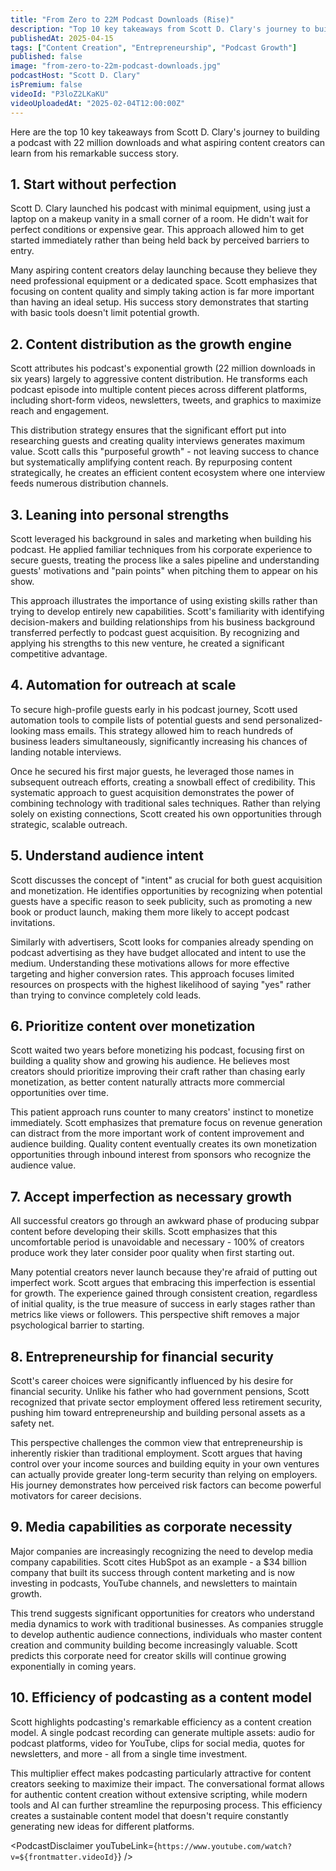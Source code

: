 ```yaml
---
title: "From Zero to 22M Podcast Downloads (Rise)"
description: "Top 10 key takeaways from Scott D. Clary's journey to building a podcast with 22 million downloads and what aspiring content creators can learn from his remarkable success story."
publishedAt: 2025-04-15
tags: ["Content Creation", "Entrepreneurship", "Podcast Growth"]
published: false
image: "from-zero-to-22m-podcast-downloads.jpg"
podcastHost: "Scott D. Clary"
isPremium: false
videoId: "P3loZ2LKaKU"
videoUploadedAt: "2025-02-04T12:00:00Z"
---
```



<PodcastSummaryPageLayout frontmatter={frontmatter}>

Here are the top 10 key takeaways from Scott D. Clary's journey to building a podcast with 22 million downloads and what aspiring content creators can learn from his remarkable success story.

## 1. Start without perfection

Scott D. Clary launched his podcast with minimal equipment, using just a laptop on a makeup vanity in a small corner of a room. He didn't wait for perfect conditions or expensive gear. This approach allowed him to get started immediately rather than being held back by perceived barriers to entry.

Many aspiring content creators delay launching because they believe they need professional equipment or a dedicated space. Scott emphasizes that focusing on content quality and simply taking action is far more important than having an ideal setup. His success story demonstrates that starting with basic tools doesn't limit potential growth.

## 2. Content distribution as the growth engine

Scott attributes his podcast's exponential growth (22 million downloads in six years) largely to aggressive content distribution. He transforms each podcast episode into multiple content pieces across different platforms, including short-form videos, newsletters, tweets, and graphics to maximize reach and engagement.

This distribution strategy ensures that the significant effort put into researching guests and creating quality interviews generates maximum value. Scott calls this "purposeful growth" - not leaving success to chance but systematically amplifying content reach. By repurposing content strategically, he creates an efficient content ecosystem where one interview feeds numerous distribution channels.

## 3. Leaning into personal strengths

Scott leveraged his background in sales and marketing when building his podcast. He applied familiar techniques from his corporate experience to secure guests, treating the process like a sales pipeline and understanding guests' motivations and "pain points" when pitching them to appear on his show.

This approach illustrates the importance of using existing skills rather than trying to develop entirely new capabilities. Scott's familiarity with identifying decision-makers and building relationships from his business background transferred perfectly to podcast guest acquisition. By recognizing and applying his strengths to this new venture, he created a significant competitive advantage.

## 4. Automation for outreach at scale

To secure high-profile guests early in his podcast journey, Scott used automation tools to compile lists of potential guests and send personalized-looking mass emails. This strategy allowed him to reach hundreds of business leaders simultaneously, significantly increasing his chances of landing notable interviews.

Once he secured his first major guests, he leveraged those names in subsequent outreach efforts, creating a snowball effect of credibility. This systematic approach to guest acquisition demonstrates the power of combining technology with traditional sales techniques. Rather than relying solely on existing connections, Scott created his own opportunities through strategic, scalable outreach.

## 5. Understand audience intent

Scott discusses the concept of "intent" as crucial for both guest acquisition and monetization. He identifies opportunities by recognizing when potential guests have a specific reason to seek publicity, such as promoting a new book or product launch, making them more likely to accept podcast invitations.

Similarly with advertisers, Scott looks for companies already spending on podcast advertising as they have budget allocated and intent to use the medium. Understanding these motivations allows for more effective targeting and higher conversion rates. This approach focuses limited resources on prospects with the highest likelihood of saying "yes" rather than trying to convince completely cold leads.

## 6. Prioritize content over monetization

Scott waited two years before monetizing his podcast, focusing first on building a quality show and growing his audience. He believes most creators should prioritize improving their craft rather than chasing early monetization, as better content naturally attracts more commercial opportunities over time.

This patient approach runs counter to many creators' instinct to monetize immediately. Scott emphasizes that premature focus on revenue generation can distract from the more important work of content improvement and audience building. Quality content eventually creates its own monetization opportunities through inbound interest from sponsors who recognize the audience value.

## 7. Accept imperfection as necessary growth

All successful creators go through an awkward phase of producing subpar content before developing their skills. Scott emphasizes that this uncomfortable period is unavoidable and necessary - 100% of creators produce work they later consider poor quality when first starting out.

Many potential creators never launch because they're afraid of putting out imperfect work. Scott argues that embracing this imperfection is essential for growth. The experience gained through consistent creation, regardless of initial quality, is the true measure of success in early stages rather than metrics like views or followers. This perspective shift removes a major psychological barrier to starting.

## 8. Entrepreneurship for financial security

Scott's career choices were significantly influenced by his desire for financial security. Unlike his father who had government pensions, Scott recognized that private sector employment offered less retirement security, pushing him toward entrepreneurship and building personal assets as a safety net.

This perspective challenges the common view that entrepreneurship is inherently riskier than traditional employment. Scott argues that having control over your income sources and building equity in your own ventures can actually provide greater long-term security than relying on employers. His journey demonstrates how perceived risk factors can become powerful motivators for career decisions.

## 9. Media capabilities as corporate necessity

Major companies are increasingly recognizing the need to develop media company capabilities. Scott cites HubSpot as an example - a $34 billion company that built its success through content marketing and is now investing in podcasts, YouTube channels, and newsletters to maintain growth.

This trend suggests significant opportunities for creators who understand media dynamics to work with traditional businesses. As companies struggle to develop authentic audience connections, individuals who master content creation and community building become increasingly valuable. Scott predicts this corporate need for creator skills will continue growing exponentially in coming years.

## 10. Efficiency of podcasting as a content model

Scott highlights podcasting's remarkable efficiency as a content creation model. A single podcast recording can generate multiple assets: audio for podcast platforms, video for YouTube, clips for social media, quotes for newsletters, and more - all from a single time investment.

This multiplier effect makes podcasting particularly attractive for content creators seeking to maximize their impact. The conversational format allows for authentic content creation without extensive scripting, while modern tools and AI can further streamline the repurposing process. This efficiency creates a sustainable content model that doesn't require constantly generating new ideas for different platforms.

<PodcastDisclaimer
  youTubeLink={`https://www.youtube.com/watch?v=${frontmatter.videoId}`}
/>

</PodcastSummaryPageLayout>
